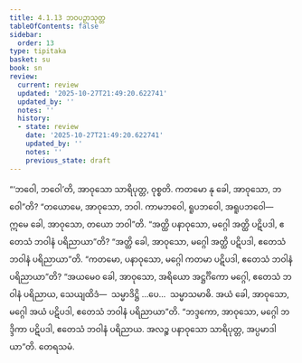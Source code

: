 ```yaml
---
title: 4.1.13 ဘဝပဉှာသုတ္တ
tableOfContents: false
sidebar:
  order: 13
type: tipitaka
basket: su
book: sn
review:
  current: review
  updated: '2025-10-27T21:49:20.622741'
  updated_by: ''
  notes: ''
  history:
  - state: review
    date: '2025-10-27T21:49:20.622741'
    updated_by: ''
    notes: ''
    previous_state: draft
---
```



<ReviewStatus review={frontmatter.review} showDetails={true} />

<HypothesisAnnotation frontmatter={frontmatter} />

<DynamicBreadcrumb />

<Division number="326" book="sn" e="ch" v="18" p="326">

<Paragraph number="1352" book="sn">
“‘ဘဝေါ, ဘဝေါ’တိ, အာဝုသော သာရိပုတ္တ, ဝုစ္စတိ. ကတမော နု ခေါ, အာဝုသော, ဘဝေါ”တိ? “တယောမေ, အာဝုသော, ဘဝါ. ကာမဘဝေါ, ရူပဘဝေါ, အရူပဘဝေါ—  ဣမေ ခေါ, အာဝုသော, တယော ဘဝါ”တိ. “အတ္ထိ ပနာဝုသော, မဂ္ဂေါ အတ္ထိ ပဋိပဒါ, ဧတေသံ ဘဝါနံ ပရိညာယာ”တိ? “အတ္ထိ ခေါ, အာဝုသော, မဂ္ဂေါ အတ္ထိ ပဋိပဒါ, ဧတေသံ ဘဝါနံ ပရိညာယာ”တိ. “ကတမော, ပနာဝုသော, မဂ္ဂေါ ကတမာ ပဋိပဒါ, ဧတေသံ ဘဝါနံ ပရိညာယာ”တိ? “အယမေဝ ခေါ, အာဝုသော, အရိယော အဋ္ဌင်္ဂိကော မဂ္ဂေါ, ဧတေသံ ဘဝါနံ ပရိညာယ, သေယျထိဒံ—  သမ္မာဒိဋ္ဌိ …ပေ…  သမ္မာသမာဓိ. အယံ ခေါ, အာဝုသော, မဂ္ဂေါ အယံ ပဋိပဒါ, ဧတေသံ ဘဝါနံ ပရိညာယာ”တိ. “ဘဒ္ဒကော, အာဝုသော, မဂ္ဂေါ ဘဒ္ဒိကာ ပဋိပဒါ, ဧတေသံ ဘဝါနံ ပရိညာယ. အလဉ္စ ပနာဝုသော သာရိပုတ္တ, အပ္ပမာဒါယာ”တိ.

</Paragraph>
</Division>

<Paragraph number="1353" type="center" book="sn">
တေရသမံ.
</Paragraph>